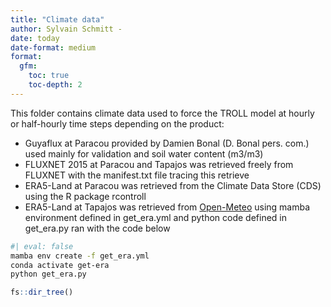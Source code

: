 ```yaml
---
title: "Climate data"
author: Sylvain Schmitt -
date: today
date-format: medium
format: 
  gfm:
    toc: true
    toc-depth: 2
---
```


This folder contains climate data used to force the TROLL model at hourly or half-hourly time steps depending on the product:

-   Guyaflux at Paracou provided by Damien Bonal (D. Bonal pers. com.) used mainly for validation and soil water content (m3/m3)
-   FLUXNET 2015 at Paracou and Tapajos was retrieved freely from FLUXNET with the manifest.txt file tracing this retrieve
-   ERA5-Land at Paracou was retrieved from the Climate Data Store (CDS) using the R package rcontroll
-   ERA5-Land at Tapajos was retrieved from [Open-Meteo](https://open-meteo.com/) using mamba environment defined in get_era.yml and python code defined in get_era.py ran with the code below

```bash
#| eval: false
mamba env create -f get_era.yml 
conda activate get-era
python get_era.py
```

```r
fs::dir_tree()
```
